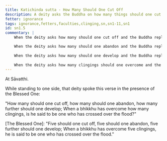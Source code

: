 ```yaml
---
title: Katichinda sutta - How Many Should One Cut Off
description: A deity asks the Buddha on how many things should one cut off, abandon, and develop to cross over the flood.
fetter: ignorance
tags: ignorance,fetters,faculties,clinging,sn,sn1-11,sn1
id: sn1.5
commentary: |
    When the deity asks how many should one cut off and the Buddha replies with five, this is referring to the five lower fetters of self-identity views, doubt, attachment to rites and rituals, sensual desire, and ill-will. One needs to cut these off.

    When the deity asks how many should one abandon and the Buddha replies with five, this is referring to the five higher fetters of desire for fine-material existence, desire for immaterial existence, conceit, restlessness, and ignorance. One needs to abandon these.
    
    When the deity asks how many should one develop and the Buddha replies with five, this is referring to the five faculties of confidence (faith), persistence (energy), mindfulness, collectedness (concentration), and wisdom. One needs to develop these.
    
    When the deity asks how many clingings should one overcome and the Buddha replies with five, this is referring to the five clinging aggregates of form, feeling, perception, volitional formations, and consciousness. One needs to overcome these. When one has overcome these five clingings, one is said to have crossed over the flood of suffering.
---
```


At Sāvatthi.

While standing to one side, that deity spoke this verse in the presence of the Blessed One:

"How many should one cut off, how many should one abandon,
how many further should one develop;
When a bhikkhu has overcome how many clingings,
is he said to be one who has crossed over the flood?"

[The Blessed One]: "Five should one cut off, five should one abandon,
five further should one develop;
When a bhikkhu has overcome five clingings,
he is said to be one who has crossed over the flood."